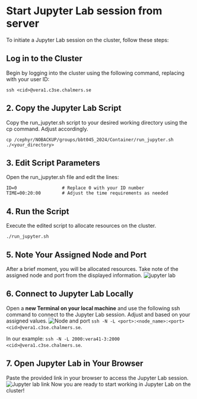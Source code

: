 # Start Jupyter Lab session from server

To initiate a Jupyter Lab session on the cluster, follow these steps:

## Log in to the Cluster
Begin by logging into the cluster using the following command, replacing <cid> with your user ID:

`ssh <cid>@vera1.c3se.chalmers.se`

## 2. Copy the Jupyter Lab Script
Copy the run_jupyter.sh script to your desired working directory using the cp command. Adjust <your_directory> accordingly.

`cp /cephyr/NOBACKUP/groups/bbt045_2024/Container/run_jupyter.sh ./<your_directory>`

## 3. Edit Script Parameters

Open the run_jupyter.sh file and edit the lines:

`ID=0                 # Replace 0 with your ID number`\
`TIME=00:20:00        # Adjust the time requirements as needed`

## 4. Run the Script
Execute the edited script to allocate resources on the cluster.

`./run_jupyter.sh`

## 5. Note Your Assigned Node and Port

After a brief moment, you will be allocated resources. Take note of the assigned node and port from the displayed information.
![jupyter lab](jupyter_lab.png)

## 6. Connect to Jupyter Lab Locally
Open a **new Terminal on your local machine** and use the following ssh command to connect to the Jupyter Lab session. Adjust <port> and <node_name> based on your assigned values.
![Node and port](jupyter_lab_node_port.png)
`ssh -N -L <port>:<node_name>:<port> <cid>@vera1.c3se.chalmers.se`. 

In our example:
`ssh -N -L 2000:vera41-3:2000 <cid>@vera1.c3se.chalmers.se`.  

## 7. Open Jupyter Lab in Your Browser
Paste the provided link in your browser to access the Jupyter Lab session.
![Jupyter lab link](jupyter_address.png)
Now you are ready to start working in Jupyter Lab on the cluster!

